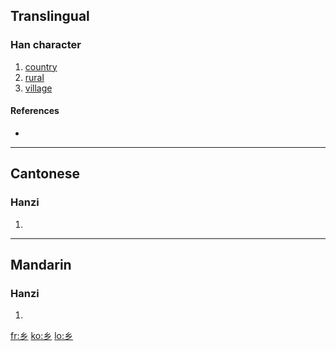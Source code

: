 {{also|鄉|鄕}}<!-- may be replaced by zh-forms -->
==Translingual==

===Han character===
{{Han char|rn=52|rad=幺|as=00|sn=3|four=|canj=女女竹 (VVH)}}

# [[country]]
# [[rural]]
# [[village]]

====References====
* {{Han ref|kx=0084.051|hdz=10051.050|uh=4E61|ud=20065}}

----

==Cantonese==

===Hanzi===
{{yue-hanzi|jyut=|y=heung1}}

# {{defn|Cantonese}}

----

==Mandarin==

===Hanzi===
{{cmn-hanzi|tra=鄉|pin=[[xiāng]] ([[xiang1]])|wg=hsiang<sup>1</sup>}}

# {{defn|Mandarin}}

[[fr:乡]]
[[ko:乡]]
[[lo:乡]]